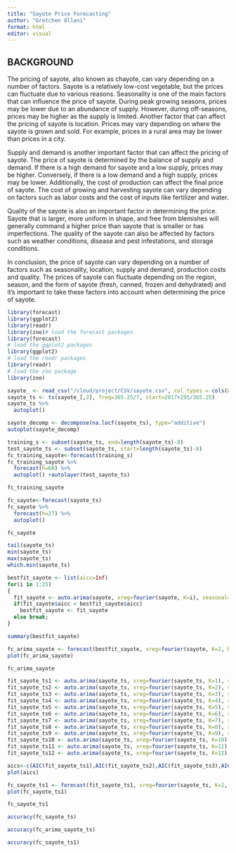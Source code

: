 ```yaml
---
title: "Sayote Price Forecasting"
author: "Gretchen Ollani"
format: html
editor: visual
---
```


## BACKGROUND

The pricing of sayote, also known as chayote, can vary depending on a number of factors. Sayote is a relatively low-cost vegetable, but the prices can fluctuate due to various reasons. Seasonality is one of the main factors that can influence the price of sayote. During peak growing seasons, prices may be lower due to an abundance of supply. However, during off-seasons, prices may be higher as the supply is limited. Another factor that can affect the pricing of sayote is location. Prices may vary depending on where the sayote is grown and sold. For example, prices in a rural area may be lower than prices in a city.

Supply and demand is another important factor that can affect the pricing of sayote. The price of sayote is determined by the balance of supply and demand. If there is a high demand for sayote and a low supply, prices may be higher. Conversely, if there is a low demand and a high supply, prices may be lower. Additionally, the cost of production can affect the final price of sayote. The cost of growing and harvesting sayote can vary depending on factors such as labor costs and the cost of inputs like fertilizer and water.

Quality of the sayote is also an important factor in determining the price. Sayote that is larger, more uniform in shape, and free from blemishes will generally command a higher price than sayote that is smaller or has imperfections. The quality of the sayote can also be affected by factors such as weather conditions, disease and pest infestations, and storage conditions.

In conclusion, the price of sayote can vary depending on a number of factors such as seasonality, location, supply and demand, production costs and quality. The prices of sayote can fluctuate depending on the region, season, and the form of sayote (fresh, canned, frozen and dehydrated) and it's important to take these factors into account when determining the price of sayote.

```r
library(forecast)
library(ggplot2)
library(readr)
library(zoo)# load the forecast packages
library(forecast)
# load the ggplot2 packages
library(ggplot2)
# load the readr packages
library(readr)
# load the zoo package
library(zoo)
```

```r
sayote_ <- read_csv("/cloud/project/CSV/sayote.csv", col_types = cols(Week = col_date(format = "%Y-%m-%d")))
sayote_ts <- ts(sayote_[,2], freq=365.25/7, start=2017+295/365.25)
sayote_ts %>%
  autoplot()
```

```r
sayote_decomp <- decompose(na.locf(sayote_ts), type="additive")
autoplot(sayote_decomp)
```

```r
training_s <- subset(sayote_ts, end=length(sayote_ts)-8)
test_sayote_ts <- subset(sayote_ts, start=length(sayote_ts)-8)
fc_training_sayote<-forecast(training_s)
fc_training_sayote %>%
  forecast(h=60) %>%
  autoplot() +autolayer(test_sayote_ts)
```

```r
fc_training_sayote
```

```r
fc_sayote<-forecast(sayote_ts)
fc_sayote %>%
  forecast(h=27) %>%
  autoplot()
```

```r
fc_sayote
```

```r
tail(sayote_ts)
min(sayote_ts)
max(sayote_ts)
which.min(sayote_ts)
```

```r
bestfit_sayote <- list(aicc=Inf)
for(i in 1:25)
{
  fit_sayote <- auto.arima(sayote, xreg=fourier(sayote, K=i), seasonal=FALSE)
  if(fit_sayote$aicc < bestfit_sayote$aicc)
    bestfit_sayote <- fit_sayote
  else break;
}
```

```r
summary(bestfit_sayote)
```

```r
fc_arima_sayote <- forecast(bestfit_sayote, xreg=fourier(sayote, K=2, h=26))
plot(fc_arima_sayote)
```

```r
fc_arima_sayote
```

```r
fit_sayote_ts1 <- auto.arima(sayote_ts, xreg=fourier(sayote_ts, K=1), seasonal=FALSE)
fit_sayote_ts2 <- auto.arima(sayote_ts, xreg=fourier(sayote_ts, K=2), seasonal=FALSE)
fit_sayote_ts3 <- auto.arima(sayote_ts, xreg=fourier(sayote_ts, K=3), seasonal=FALSE)
fit_sayote_ts4 <- auto.arima(sayote_ts, xreg=fourier(sayote_ts, K=4), seasonal=FALSE)
fit_sayote_ts5 <- auto.arima(sayote_ts, xreg=fourier(sayote_ts, K=5), seasonal=FALSE)
fit_sayote_ts6 <- auto.arima(sayote_ts, xreg=fourier(sayote_ts, K=6), seasonal=FALSE)
fit_sayote_ts7 <- auto.arima(sayote_ts, xreg=fourier(sayote_ts, K=7), seasonal=FALSE)
fit_sayote_ts8 <- auto.arima(sayote_ts, xreg=fourier(sayote_ts, K=8), seasonal=FALSE)
fit_sayote_ts9 <- auto.arima(sayote_ts, xreg=fourier(sayote_ts, K=9), seasonal=FALSE)
fit_sayote_ts10 <- auto.arima(sayote_ts, xreg=fourier(sayote_ts, K=10), seasonal=FALSE)
fit_sayote_ts11 <- auto.arima(sayote_ts, xreg=fourier(sayote_ts, K=11), seasonal=FALSE)
fit_sayote_ts12 <- auto.arima(sayote_ts, xreg=fourier(sayote_ts, K=12), seasonal=FALSE)
```

```r
aics<-c(AIC(fit_sayote_ts1),AIC(fit_sayote_ts2),AIC(fit_sayote_ts3),AIC(fit_sayote_ts4),AIC(fit_sayote_ts5),AIC(fit_sayote_ts6),AIC(fit_sayote_ts7),AIC(fit_sayote_ts8),AIC(fit_sayote_ts9),AIC(fit_sayote_ts10),AIC(fit_sayote_ts11),AIC(fit_sayote_ts12))
plot(aics)
```

```r
fc_sayote_ts1 <- forecast(fit_sayote_ts1, xreg=fourier(sayote_ts, K=1, h=26))
plot(fc_sayote_ts1)
```

```r
fc_sayote_ts1
```

```r
accuracy(fc_sayote_ts)
```

```r
accuracy(fc_arima_sayote_ts)
```

```r
accuracy(fc_sayote_ts1)
```






































































